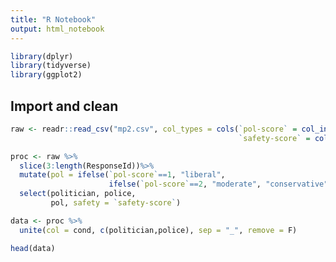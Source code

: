 ```yaml
---
title: "R Notebook"
output: html_notebook
---
```


```r
library(dplyr)
library(tidyverse)
library(ggplot2)
```

## Import and clean

```r
raw <- readr::read_csv("mp2.csv", col_types = cols(`pol-score` = col_integer(), 
                                                   `safety-score` = col_integer()))
```


```r
proc <- raw %>%
  slice(3:length(ResponseId))%>%
  mutate(pol = ifelse(`pol-score`==1, "liberal", 
                      ifelse(`pol-score`==2, "moderate", "conservative"))) %>%
  select(politician, police,
         pol, safety = `safety-score`)

data <- proc %>%
  unite(col = cond, c(politician,police), sep = "_", remove = F) 

head(data)
```
